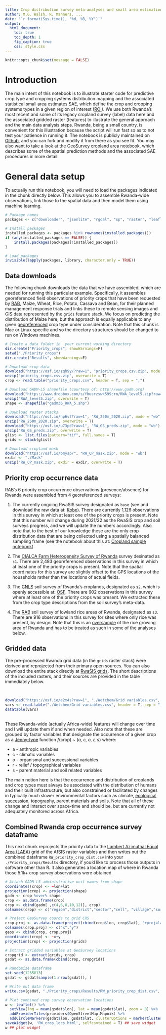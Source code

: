 ```yaml
---
title: Crop distribution survey meta-analyses and small area estimation 
author: M.G. Walsh, R. Manners, ...
date: "`r format(Sys.time(), '%d, %B, %Y')`"
output:
  html_document:
    toc: true
    toc_depth: 1
    fig_caption: true
    css: style.css
---
```


```r
knitr::opts_chunk$set(message = FALSE)
```

# Introduction

The main intent of this notebook is to illustrate starter code for predictive crop type and cropping systems distribution mapping and the associated statistical small area estimates [SAE](https://www.census.gov/srd/csrm/SmallArea.html), which define the crop and cropping systems types in a given region of interest ([ROI](https://en.wikipedia.org/wiki/Region_of_interest)). We use both Rwanda's most recent and some of its legacy cropland survey (label) data here and the associated gridded raster (features) to illustrate the general approach and the main data analysis steps. Rwanda, being a small country, is convenient for this illustration because the script will run fast so as to not test your patience in running it. The notebook is publicly maintained on [Github](https://github.com/mgwalsh/RwaSIS/blob/master/RW_priority_crops.Rmd), and you can fork and modify it from there as you see fit. You may also want to take a look at the [GeoSurvey cropland area notebook](https://osf.io/shkxp/), which describes some of the spatial prediction methods and the associated SAE procedures in more detail.

# General data setup

To actually run this notebook, you will need to load the packages indicated in the chunk directly below. This allows you to assemble Rwanda-wide observations, link those to the spatial data and then model them using machine learning. 

```r
# Package names
packages <- c("downloader", "jsonlite", "rgdal", "sp", "raster", "leaflet", "DT", "htmlwidgets", "devtools", "caret", "caretEnsemble", "mgcv", "MASS", "randomForest", "xgboost", "nnet", "dplyr", "doParallel", "dismo", "arm")

# Install packages
installed_packages <- packages %in% rownames(installed.packages())
if (any(installed_packages == FALSE)) {
    install.packages(packages[!installed_packages])
}

# Load packages
invisible(lapply(packages, library, character.only = TRUE))
```

## Data downloads

The following chunk downloads the data that we have assembled, which are needed for running this particular example. Specifically, it assembles georeferenced field observations of priority crops that have been requested by [RAB](http://rab.gov.rw/index.php?id=180), Maize, Wheat, Rice, Potato, Cassava and Bean, for their planned management response trials and links these to remote sensing images and GIS data represented by the `grids` feature stack. We focus on predicting the distribution of Maize here, but the approach is equally applicable to any given [georeferenced](https://en.wikipedia.org/wiki/Georeferencing) crop type under consideration. Note that this chunk is Mac or Linux specific and so the directory structures should be changed to run on Windows machines.

```r
# Create a data folder in  your current working directory
dir.create("Priority_crops", showWarnings=F)
setwd("./Priority_crops")
dir.create("Results", showWarnings=F)

# Download crop data
download("https://osf.io/zqh9y/?raw=1", "priority_crops.csv.zip", mode = "wb")
unzip("priority_crops.csv.zip", overwrite = T)
crop <- read.table("priority_crops.csv", header = T, sep = ",")

# Download GADM-L5 shapefile (courtesy of: http://www.gadm.org)
download("https://www.dropbox.com/s/fhusrzswk599crn/RWA_level5.zip?raw=1", "RWA_level5.zip", mode = "wb")
unzip("RWA_level5.zip", overwrite = T)
shape <- shapefile("gadm36_RWA_5.shp")

# Download raster stacks
download("https://osf.io/hp6v7?raw=1", "RW_250m_2020.zip", mode = "wb")
unzip("RW_250m_2020.zip", overwrite = T)
download("https://osf.io/u73pd?raw=1", "RW_GS_preds.zip", mode = "wb")
unzip("RW_GS_preds.zip", overwrite = T)
glist <- list.files(pattern="tif", full.names = T)
grids <- stack(glist)

# Download cropland mask
download("https://osf.io/bmysp/", "RW_CP_mask.zip", mode = "wb")
exdir <- "./Mask" 
unzip("RW_CP_mask.zip", exdir = exdir, overwrite = T)
```

## Priority crop occurrence data

RAB's 6 priority crop occurrence observations (presence/absence) for Rwanda were assembled from 4 georeferenced surveys:

1. The currently ongoing RwaSIS survey designated as `base` (see and download the raw data at: [Kobo](https://kobo.humanitarianresponse.info/#/forms/a3jwzkBTtDvdaZJgR6YjAe/summary)). There are currently 1,126 observations in this survey in which at least one of the priority crops is present. Note that this number will change during 2021/22 as the RwaSIS crop and soil surveys progress, and we will update the numbers accordingly. Also note that to the best of our knowledge these are the only crop distribution data that are being collected using a spatially balanced sampling frame (see the notebook about this at: [Cropland sample notebook](https://osf.io/wn3my)). 

2. The [CIALCA Farm Heterogeneity Survey of Rwanda](https://cialca.shinyapps.io/cialca_base_2files/) survey desinated as `s1`. There are 2,483 georeferenced observations in this survey in which at least one of the priority crops is present. Note that the spatial coordinates for this survey are slightly offset to the GPS locations of the households rather than the locations of actual fields.

3. The [CNLS](https://cropnuts.com/) soil survey of Rwanda's croplands, designated as `s2`, which is openly accessible at: [OSF](https://osf.io/shvpd/). There are 602 observations in this survey where at least one of the priority crops was present. We extracted these from the crop type descriptions from the soil survey's meta-data.

4. The [RAB](http://rab.gov.rw/index.php?id=180) soil survey of lowland rice areas of Rwanda, designated as `s3`. There are 916 observations in this survey for sites where only rice was present, by design. Note that this is an [oversample](https://en.wikipedia.org/wiki/Oversampling_and_undersampling_in_data_analysis) of the rice growing area of Rwanda and has to be treated as such in some of the analyses below. 

## Gridded data

The pre-processed Rwanda grid data (in the `grids` raster stack) were derived and reprojected from their primary open sources. You can also download the entire stack directly at [RwaSIS grids](https://osf.io/hp6v7/). The short descriptions of the included rasters, and their sources are provided in the table immediately below.

\
```r
download("https://osf.io/e2x4s?raw=1", "./Wetchem/Grid variables.csv", mode = "wb")
vars <- read.table("./Wetchem/Grid variables.csv", header = T, sep = ",")
datatable(vars)
```
\
These Rwanda-wide (actually Africa-wide) features will change over time and I will update them if and when needed. Also note that these are grouped by factor variables that designate the occurrence of a given crop as a [Jenny-type](https://soilandhealth.org/wp-content/uploads/01aglibrary/010159.Jenny.pdf) function *f*(crop) ~ (*a, c, o, r, s*) where:

* a - anthropic variables
* c - climatic variables
* o - organismal and successional variables
* r - relief / topographical variables
* s - parent material and soil related variables

The main notion here is that the occurrence and distribution of croplands and crop types must always be associated with the distribution of humans and their built infrastructure, but also constrained or facilitated by changes in typically much slower environmental factors such as climate, [ecological succession](https://en.wikipedia.org/wiki/Ecological_succession), topography, parent materials and soils. Note that all of these change and interact over space-time and should be, but are currently not adequately monitored across Africa.

## Combined Rwanda crop occurrence survey dataframe

This next chunk reprojects the priority data to the [Lambert Azimuthal Equal Area (LAEA)](https://en.wikipedia.org/wiki/Lambert_azimuthal_equal-area_projection) grid of the AfSIS raster variables and then writes out the combined dataframe `RW_priority_crop_dist.csv` into your `./Priority_crops/Results` directory, if you'd like to process those outputs in software other than R. It also generates a location map of where in Rwanda those 5.1k+ crop survey observations were obtained.

```r
# Attach GADM-L5 administrative unit names from shape
coordinates(crop) <- ~lon+lat
projection(crop) <- projection(shape)
gadm <- crop %over% shape
crop <- as.data.frame(crop)
crop <- cbind(gadm[ ,c(4,6,8,10,12)], crop)
colnames(crop) <- c("region","district","sector","cell", "village","survey","scode","lon","lat","maize","wheat","rice","potato","cassava","bean")

# Project GeoSurvey coords to grid CRS
crop.proj <- as.data.frame(project(cbind(crop$lon, crop$lat), "+proj=laea +ellps=WGS84 +lon_0=20 +lat_0=5 +units=m +no_defs"))
colnames(crop.proj) <- c("x","y")
geos <- cbind(crop, crop.proj)
coordinates(crop) <- ~x+y
projection(crop) <- projection(grids)

# Extract gridded variables at GeoSurvey locations
cropgrid <- extract(grids, crop)
gsdat <- as.data.frame(cbind(crop, cropgrid))

# Randomize dataframe
set.seed(1235813)
gsdat <- gsdat[sample(1:nrow(gsdat)), ]

# Write out data frame
write.csv(gsdat, "./Priority_crops/Results/RW_priority_crop_dist.csv", row.names = F)

# Plot combined crop survey observation locations
w <- leaflet() %>%
  setView(lng = mean(gsdat$lon), lat = mean(gsdat$lat), zoom = 8) %>%
  addProviderTiles(providers$OpenStreetMap.Mapnik) %>%
  addCircleMarkers(gsdat$lon, gsdat$lat, clusterOptions = markerClusterOptions())
saveWidget(w, 'RW_crop_locs.html', selfcontained = T) ## save widget
w ## plot widget 
```

